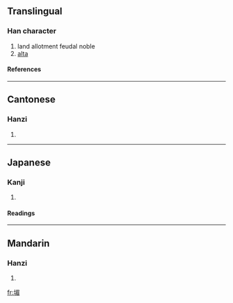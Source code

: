 ==Translingual==
===Han character===
{{Han char|rn=32|rad=土|as=09|sn=12|four=4716<sub>7</sub>|canj=土日竹山 (GAHU)}}
# land allotment feudal noble
# [[alta]]
====References====
{{Han ref|kx=0234.070|dkj=05277|dj=0472.010|hdz=10469.050|uh=5833|ud=22579|bh=D8AB|bd=55467}}
----
==Cantonese==
===Hanzi===
{{yue-hanzi|jyut=|y=mui4}}
# {{defn|Cantonese}}
----
==Japanese==
===Kanji===
{{ja-kanji|grade=|rs=土09}}
# {{defn|Japanese}} 
====Readings====
{{ja-readings|on=[[び]] (bi), [[み]] (mi)|kun=[[かき]] (kaki)}}
----
==Mandarin==
===Hanzi===
{{cmn-hanzi|pin=[[méi]] (mei2)|wg=mei<sup>2</sup>}}
# {{defn|Mandarin}}

[[fr:堳]]
